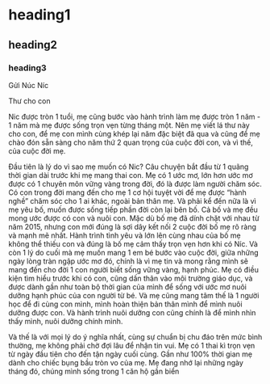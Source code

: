 # heading1
## heading2
### heading3
Gửi Núc Níc

Thư cho con 

Nic được tròn 1 tuổi, mẹ cũng bước vào hành trình làm mẹ được tròn 1 năm - 1 năm mà mẹ được sống trọn vẹn từng tháng một. Nên mẹ viết lá thư này cho con, để mẹ con mình cùng khép lại năm đặc biệt đã qua và cũng để mẹ chào đón sẵn sàng cho năm thứ 2 quan trọng của cuộc đời con, và vì thế, của cuộc đời mẹ. 

Đầu tiên là lý do vì sao mẹ muốn có Nic? Câu chuyện bắt đầu từ 1 quãng thời gian dài trước khi mẹ mang thai con. 
Mẹ có 1 ước mơ, lớn hơn ước mơ được có 1 chuyên môn vững vàng trong đời, đó là được làm người chăm sóc. Có con trong đời mang đến cho mẹ 1 cơ hội tuyệt vời để mẹ được “hành nghề” chăm sóc cho 1 ai khác, ngoài bản thân mẹ. 
Và phải kể đến nữa là vì mẹ yêu bố, muốn được sống tiếp phần đời còn lại bên bố. Cả bố và mẹ đều mong ước được có con và nuôi con. Mặc dù bố mẹ đã dính chặt với nhau từ năm 2015, nhưng con mới đúng là sợi dây kết nối 2 cuộc đời bố mẹ rõ ràng và mạnh mẽ nhất. Hành trình tình yêu và lớn lên cùng nhau của bố mẹ không thể thiếu con và đúng là bố mẹ cảm thấy trọn vẹn hơn khi có Níc. 
Và còn 1 lý do cuối mà mẹ muốn mang 1 em bé bước vào cuộc đời, giữa những ngày lòng tràn ngập ước mơ đó, chính là vì mẹ tin và mong rằng mình sẽ mang đến cho đời 1 con người biết sống vững vàng, hạnh phúc. Mẹ có điều kiện tìm hiểu trước khi có con, cũng dấn thân vào môi trường giáo dục, và được dành gần như toàn bộ thời gian của mình để sống với ước mơ nuôi dưỡng hạnh phúc của con người từ bé. Và mẹ cũng mang tâm thế là 1 người học để đi cùng con mình, mình hoàn thiện bản thân mình để mình nuôi dưỡng được con. Và hành trình nuôi dưỡng con cũng chính là để mình nhìn thấy mình, nuôi dưỡng chính mình. 

Và thế là với mọi lý do ý nghĩa nhất, cùng sự chuẩn bị chu đáo trên mức bình thường, mẹ không phải chờ đợi lâu để nhận tin vui. Mẹ có 1 thai kì trọn vẹn từ ngày đầu tiên cho đến tận ngày cuối cùng. Gần như 100% thời gian mẹ dành cho chiếc bụng bầu tròn vo của mẹ. Mẹ đang nhớ lại những ngày tháng đó, chúng mình sống trong 1 căn hộ gần biển
